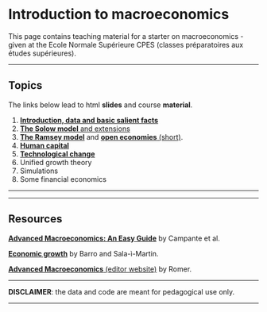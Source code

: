 <br/>  
<br/>  


Introduction to macroeconomics
================
This page contains teaching material for a starter on macroeconomics - given at the Ecole Normale Supérieure CPES (classes préparatoires aux études supérieures). 

------------------------------------------------------------------------


Topics
----

The links below lead to html **slides** and course **material**.


1. <a href="files/macro/S1_intro.html" target="_blank">**Introduction, data and basic salient facts**</a>   
2. <a href="files/macro/S2_Solow.html" target="_blank">**The Solow model** and extensions</a>    
3. <a href="files/macro/S3_Ramsey.html" target="_blank">**The Ramsey model**</a> and <a href="files/macro/S4_open.html" target="_blank">**open economies** (short)</a>.  
4. <a href="files/macro/S5_human_capital.html" target="_blank">**Human capital**</a>   
5. <a href="files/macro/S6_Technology.html" target="_blank">**Technological change**</a>   
6. Unified growth theory    
7. Simulations    
8. Some financial economics

---------


-----

Resources
----

<a href="https://press.lse.ac.uk/site/books/m/10.31389/lsepress.ame/" target="_blank">**Advanced Macroeconomics: An Easy Guide**</a> by Campante et al.

<a href="http://piketty.pse.ens.fr/files/BarroSalaIMartin2004.pdf" target="_blank">**Economic growth**</a> by Barro and Sala-ì-Martin.

<a href="https://www.mheducation.com/highered/product/advanced-macroeconomics-romer/M9781260185218.html" target="_blank">**Advanced Macroeconomics** (editor website)</a> by Romer.




------------------------------------------------------------------------

**DISCLAIMER**: the data and code are meant for pedagogical use only. 

------------------------------------------------------------------------

